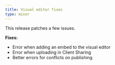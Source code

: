 ```yaml
---
title: Visual editor fixes
type: minor
---
```


This release patches a few issues.

**Fixes:**

* Error when adding an embed to the visual editor
* Error when uploading in Client Sharing
* Better errors for conflicts on publishing